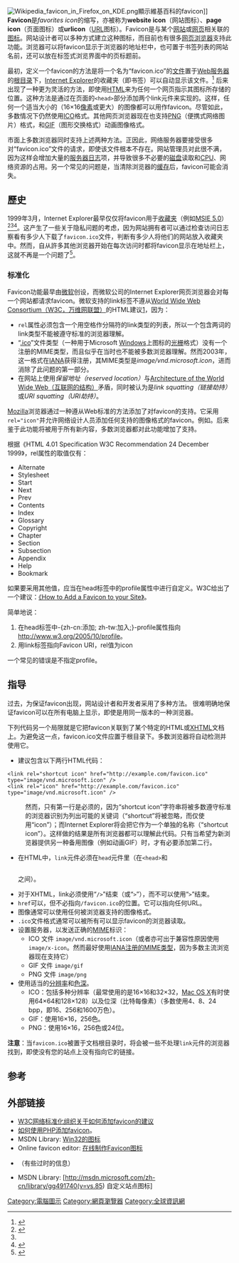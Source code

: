 {{Refimprove|time=2016-12-20T19:51:32+00:00}}
{{NoteTA
|G1 = IT
|1 = zh-cn:收藏夹; zh-tw:我的最愛;
|2 = zh-cn:通过; zh-tw:透過;
}}
[[File:Wikipedia_favicon_in_Firefox_on_KDE.png|thumb]]顯示維基百科的favicon]]
'''Favicon'''是''favorites icon''的缩写，亦被称为'''website icon'''（网站图标）、'''page icon'''（页面图标）或'''urlicon'''（[[URL|URL]]图标）。Favicon是与某个[[网站|网站]]或[[网页|网页]]相关联的[[图标|图标]]。网站设计者可以多种方式建立这种图标，而目前也有很多[[网页浏览器|网页浏览器]]支持此功能。浏览器可以将favicon显示于浏览器的地址栏中，也可置于书签列表的网站名前，还可以放在标签式浏览界面中的页标题前。

最初，定义一个favicon的方法是将一个名为“favicon.ico”的[[计算机文件|文件]]置于[[网络服务器|Web服务器]]的[[根目录|根目录]]下，[[Internet_Explorer|Internet Explorer]]的收藏夹（即书签）可以自动显示该文件。<ref>{{cite web|title=Favicon.ico - Make your OWN Icon bookmark for Internet Explorer|url=http://accessfp.net/faviconico.htm|publisher=AccessFP|accessdate=2012-12-30|quote=If you want the icon to appear you must upload a file named '''favicon.ico''' into the Root directory...|archive-date=2013-01-05|archive-url=https://web.archive.org/web/20130105010755/http://accessfp.net/faviconico.htm|dead-url=no}}</ref> 后来出现了一种更为灵活的方法，即使用[[HTML|HTML]]来为任何一个网页指示其图标所存储的位置。这种方法是通过在页面的<code><nowiki><head></nowiki></code>部分添加两个link元件来实现的。这样，任何一个适当大小的（16×16[[像素|像素]]或更大）的图像都可以用作favicon。尽管如此，多数情况下仍然使用[[ICO|ICO]]格式。其他网页浏览器现在也支持[[PNG|PNG]]（便携式网络图片）格式，和[[GIF|GIF]]（图形交换格式）动画图像格式。

市面上多数浏览器同时支持上述两种方法。正因此，网络服务器要接受很多对“favicon.ico”文件的请求，即使该文件根本不存在。网站管理员对此很不满，因为这样会增加大量的[[服务器日志|服务器日志]]项，并导致很多不必要的[[磁盘|磁盘]]读取和[[CPU|CPU]]、网络资源的占用。另一个常见的问题是，当清除浏览器的[[缓存|缓存]]后，favicon可能会消失。

== 歷史 ==
1999年3月，Internet Explorer最早仅仅将favicon用于[[書籤_(瀏覽器)|收藏夹]]（例如[[Internet_Explorer_5|MSIE 5.0]]）<ref>{{cite web|url=http://www.htmlhelp.com/faq/html/all.html#favicon|title=Web Authoring FAQ – 8.11. How can I have a custom icon when people bookmark my site?|accessdate=23 February 2011|date=26 April 2007|first=Darin|last=McGrew|publisher=htmlhelp.com|archive-date=2019-12-16|archive-url=https://web.archive.org/web/20191216054408/https://www.htmlhelp.com/faq/html/all.html#favicon|dead-url=yes}}</ref><ref name="heng" /><ref name="golive">{{cite web|url=http://www.golivein24.com/tips/favicon/|archiveurl=https://web.archive.org/web/20031207165529/http://www.golivein24.com/tips/favicon/|archivedate=2003-12-07|title=Creating favicons with Adobe Photoshop and GoLive|publisher=[[Adobe_GoLive|Adobe GoLive]]|accessdate=25 February 2011|dead-url=yes}}</ref>。这产生了一些关于隐私问题的考虑，因为网站拥有者可以通过检查访问日志察看有多少人下载了<code>favicon.ico</code>文件，判断有多少人将他们的网站放入收藏夹中。然而，自从許多其他浏览器开始在每次访问时都将favicon显示在地址栏上，这就不再是一个问题了<ref name="heng">{{cite web|url=http://www.thesitewizard.com/archive/favicon.shtml|accessdate=23 February 2011|title=What is Favicon.ico? Personalise Your Site's Bookmarks|first=Christopher|last=Heng|date=7 September 2008|publisher=thesitewizard.com|archive-date=2012-02-08|archive-url=https://www.webcitation.org/65ImzGX0B?url=http://www.thesitewizard.com/archive/favicon.shtml|dead-url=yes}}</ref>。

=== 标准化 ===
Favicon功能最早由[[微软|微软]]创设，而微软公司的Internet Explorer网页浏览器会对每一个网站都请求favicon。微软支持的link标签不遵从[[万维网联盟|World Wide Web Consortium（W3C，万维网联盟）]]的HTML建议[http://www.w3.org/2005/10/howto-favicon]{{Wayback|url=http://www.w3.org/2005/10/howto-favicon |date=20191129143345 }}，因为：
* <code>rel</code>属性必须包含一个用空格作分隔符的link类型的列表，所以一个包含两词的link类型不能被遵守标准的浏览器理解。
* “[[ICO|.ico]]”文件类型（一种用于Microsoft [[Windows|Windows]]上图标的[[光栅|光栅]]格式）没有一个注册的MIME类型，而且似乎在当时也不能被多数浏览器理解。然而2003年，这一格式在[[IANA|IANA]]获得注册，其MIME类型是''image/vnd.microsoft.icon''，进而消除了此问题的第一部分。
* 在网站上使用''保留地址（reserved location）''与[http://www.w3.org/TR/webarch/ Architecture of the World Wide Web（互联网的结构）]{{Wayback|url=http://www.w3.org/TR/webarch/ |date=20150209063216 }}矛盾，同时被认为是''link squatting（链接劫持）''或''URI squatting（URI劫持）''。<!--Pls help me check the exact translation of "link squatting" and "URI squatting", thx...-->

[[Mozilla|Mozilla]]浏览器通过一种遵从Web标准的方法添加了对favicon的支持。它采用<code>rel="icon"</code>并允许网络设计人员添加任何支持的图像格式的favicon。例如<code><link rel="icon" type="image/png" href="/path/image.png" /></code>。后来鉴于此功能将被用于所有新内容，多数浏览器都对此功能增加了支持。<!--Pls help check whether my translation is alright, thx: Most web browsers have since added support for this feature, which should be used for all new content.-->

根据《HTML 4.01 Specification W3C Recommendation 24 December 1999》，rel属性的取值仅有：
* Alternate
* Stylesheet
* Start
* Next
* Prev
* Contents
* Index
* Glossary
* Copyright
* Chapter
* Section
* Subsection
* Appendix
* Help
* Bookmark

如果要采用其他值，应当在head标签中的profile属性中进行自定义。W3C给出了一个建议：[http://www.w3.org/2005/10/howto-favicon 《How to Add a Favicon to your Site》]{{Wayback|url=http://www.w3.org/2005/10/howto-favicon |date=20191129143345 }}。

简单地说：
# 在head标签中-{zh-cn:添加; zh-tw:加入;}-profile属性指向[http://www.w3.org/2005/10/profile http://www.w3.org/2005/10/profile]{{Wayback|url=http://www.w3.org/2005/10/profile |date=20191218170836 }}。
# 用link标签指向Favicon URI，rel值为icon

一个常见的错误是不指定profile。

== 指导 ==
过去，为保证favicon出现，网站设计者和开发者采用了多种方法。<!--Pls help me check whether I've got the following sayings correctly and clearly, thx: There is '''no known guarantee''' that favicons will appear on all computers, even on same browsers with the same versions.-->很难明确地保证favicon可以在所有电脑上显示，即使是用同一版本的一种浏览器。

下列代码另一个局限就是它把favicon关联到了某个特定的HTML或[[XHTML|XHTML]]文档上。为避免这一点，favicon.ico文件应置于根目录下。多数浏览器将自动检测并使用它。

* 建议包含以下两行HTML代码：
<syntaxhighlight lang="html4strict"><link rel="shortcut icon" href="http://example.com/favicon.ico" type="image/vnd.microsoft.icon" />
<link rel="icon" href="http://example.com/favicon.ico" type="image/vnd.microsoft.icon" /></syntaxhighlight>

: 然而，只有第一行是必须的，因为“shortcut icon”字符串将被多数遵守标准的浏览器识别为列出可能的关键词（“shortcut”将被忽略，而仅使用“icon”）；而Internet Explorer将会把它作为一个单独的名称（“shortcut icon”）。这样做的结果是所有浏览器都可以理解此代码。只有当希望为新浏览器提供另一种备用图像（例如动画GIF）时，才有必要添加第二行。
* 在HTML中，<code>link</code>元件必须在<code>head</code>元件里（在<code><nowiki><head></nowiki></code>和<code></head></code>之间）。
* 对于XHTML，link必须使用“<code> /></code>”结束（或“<code>></link></code>”），而不可以使用“<code>></code>”结束。
* <code>href</code>可以，但不必指向<code>/favicon.ico</code>的位置。它可以指向任何URL。
* 图像通常可以使用任何被浏览器支持的图像格式。
* <code>.ico</code>文件格式通常可以被所有可以显示favicon的浏览器读取。
* 设置服务器，以发送正确的[[MIME|MIME]]标识：
** ICO 文件 <code>image/vnd.microsoft.icon</code>（或者亦可出于兼容性原因使用<code>image/x-icon</code>。然而最好使用[http://www.iana.org/assignments/media-types/image/vnd.microsoft.icon IANA注册的MIME类型]{{Wayback|url=http://www.iana.org/assignments/media-types/image/vnd.microsoft.icon |date=20190122011249 }}，因为多数主流浏览器现在支持它）
** GIF 文件 <code>image/gif</code>
** PNG 文件 <code>image/png</code>
* 使用适当的[[分辨率|分辨率]]和[[色深|色深]]。 
** ICO：包括多种分辨率（最常使用的是16×16和32×32，[[Mac_OS_X|Mac OS X]]有时使用64×64和128×128）以及位深（比特每像素）（多数使用4、8、24 bpp，即16、256和1600万色）。
** GIF：使用16×16，256色。
** PNG：使用16×16，256色或24位。

'''注意'''：当<code>favicon.ico</code>被置于文档根目录时，将会被一些不处理<code>link</code>元件的浏览器找到，即使没有您的站点上没有指向它的链接。

==参考==
{{reflist}}

== 外部链接 ==
* [http://www.w3.org/2005/10/howto-favicon W3C网络标准化组织关于如何添加favicon的建议]{{Wayback|url=http://www.w3.org/2005/10/howto-favicon |date=20191129143345 }}
* [http://www.controlstyle.com/articles/programming/text/php-favicon/ 如何使用PHP添加favicon]{{Wayback|url=http://www.controlstyle.com/articles/programming/text/php-favicon/ |date=20071012025405 }}。
* MSDN Library: [http://msdn2.microsoft.com/en-us/library/ms997538.aspx Win32的图标]{{Wayback|url=http://msdn2.microsoft.com/en-us/library/ms997538.aspx |date=20080303210816 }}
* Online favicon editor: [http://favicon.tugai.net/ 在线制作Favicon图标]{{Wayback|url=http://favicon.tugai.net/ |date=20100410053340 }}
* {{dmoz|Computers/Internet/Web_Design_and_Development/Authoring/Online_Tools/Graphics/Image_Generation/Favicons/|Image Generation:Favicons}}（有些过时的信息）
* MSDN Library: [http://msdn.microsoft.com/zh-cn/library/gg491740(v=vs.85) 自定义站点图标]{{Wayback|url=http://msdn.microsoft.com/zh-cn/library/gg491740(v=vs.85) |date=20120609002511 }}

{{Web browser}}

[[Category:電腦圖示|Category:電腦圖示]]
[[Category:網頁瀏覽器|Category:網頁瀏覽器]]
[[Category:全球資訊網|Category:全球資訊網]]